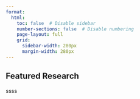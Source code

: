 ```yaml
---
format:
  html:
    toc: false  # Disable sidebar
    number-sections: false  # Disable numbering
    page-layout: full
    grid: 
      sidebar-width: 280px
      margin-width: 280px
---
```


## Featured Research

ssss
